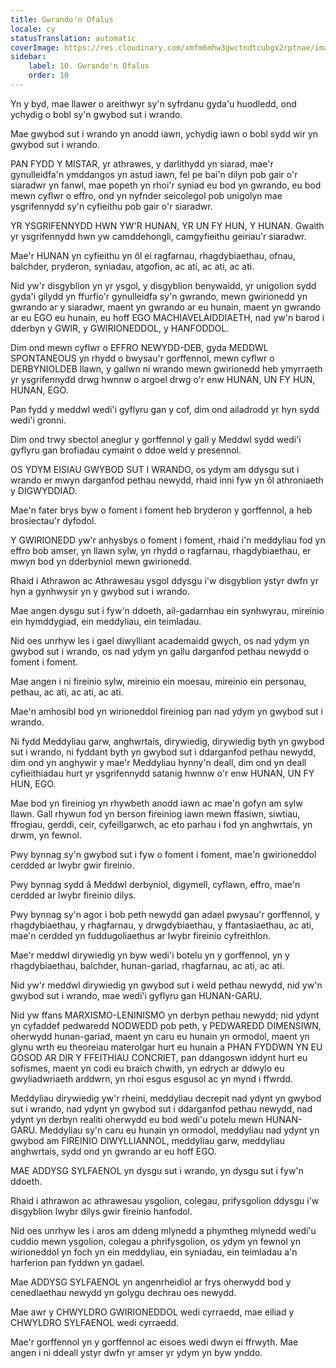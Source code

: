 ```yaml
---
title: Gwrando'n Ofalus
locale: cy
statusTranslation: automatic
coverImage: https://res.cloudinary.com/xmfm6mhw3gwctndtcubgx2rptnae/image/upload/v1740337243/small_cover_educacion_fundamental_a051170f1c.webp
sidebar:
    label: 10. Gwrando'n Ofalus
    order: 10
---
```

Yn y byd, mae llawer o areithwyr sy'n syfrdanu gyda'u huodledd, ond ychydig o bobl sy'n gwybod sut i wrando.

Mae gwybod sut i wrando yn anodd iawn, ychydig iawn o bobl sydd wir yn gwybod sut i wrando.

PAN FYDD Y MISTAR, yr athrawes, y darlithydd yn siarad, mae'r gynulleidfa'n ymddangos yn astud iawn, fel pe bai'n dilyn pob gair o'r siaradwr yn fanwl, mae popeth yn rhoi'r syniad eu bod yn gwrando, eu bod mewn cyflwr o effro, ond yn nyfnder seicolegol pob unigolyn mae ysgrifennydd sy'n cyfieithu pob gair o'r siaradwr.

YR YSGRIFENNYDD HWN YW'R HUNAN, YR UN FY HUN, Y HUNAN. Gwaith yr ysgrifennydd hwn yw camddehongli, camgyfieithu geiriau'r siaradwr.

Mae'r HUNAN yn cyfieithu yn ôl ei ragfarnau, rhagdybiaethau, ofnau, balchder, pryderon, syniadau, atgofion, ac ati, ac ati, ac ati.

Nid yw'r disgyblion yn yr ysgol, y disgyblion benywaidd, yr unigolion sydd gyda'i gilydd yn ffurfio'r gynulleidfa sy'n gwrando, mewn gwirionedd yn gwrando ar y siaradwr, maent yn gwrando ar eu hunain, maent yn gwrando ar eu EGO eu hunain, eu hoff EGO MACHIAVELAIDDIAETH, nad yw'n barod i dderbyn y GWIR, y GWIRIONEDDOL, y HANFODDOL.

Dim ond mewn cyflwr o EFFRO NEWYDD-DEB, gyda MEDDWL SPONTANEOUS yn rhydd o bwysau'r gorffennol, mewn cyflwr o DERBYNIOLDEB llawn, y gallwn ni wrando mewn gwirionedd heb ymyrraeth yr ysgrifennydd drwg hwnnw o argoel drwg o'r enw HUNAN, UN FY HUN, HUNAN, EGO.

Pan fydd y meddwl wedi'i gyflyru gan y cof, dim ond ailadrodd yr hyn sydd wedi'i gronni.

Dim ond trwy sbectol aneglur y gorffennol y gall y Meddwl sydd wedi'i gyflyru gan brofiadau cymaint o ddoe weld y presennol.

OS YDYM EISIAU GWYBOD SUT I WRANDO, os ydym am ddysgu sut i wrando er mwyn darganfod pethau newydd, rhaid inni fyw yn ôl athroniaeth y DIGWYDDIAD.

Mae'n fater brys byw o foment i foment heb bryderon y gorffennol, a heb brosiectau'r dyfodol.

Y GWIRIONEDD yw'r anhysbys o foment i foment, rhaid i'n meddyliau fod yn effro bob amser, yn llawn sylw, yn rhydd o ragfarnau, rhagdybiaethau, er mwyn bod yn dderbyniol mewn gwirionedd.

Rhaid i Athrawon ac Athrawesau ysgol ddysgu i'w disgyblion ystyr dwfn yr hyn a gynhwysir yn y gwybod sut i wrando.

Mae angen dysgu sut i fyw'n ddoeth, ail-gadarnhau ein synhwyrau, mireinio ein hymddygiad, ein meddyliau, ein teimladau.

Nid oes unrhyw les i gael diwylliant academaidd gwych, os nad ydym yn gwybod sut i wrando, os nad ydym yn gallu darganfod pethau newydd o foment i foment.

Mae angen i ni fireinio sylw, mireinio ein moesau, mireinio ein personau, pethau, ac ati, ac ati, ac ati.

Mae'n amhosibl bod yn wirioneddol fireiniog pan nad ydym yn gwybod sut i wrando.

Ni fydd Meddyliau garw, anghwrtais, dirywiedig, dirywiedig byth yn gwybod sut i wrando, ni fyddant byth yn gwybod sut i ddarganfod pethau newydd, dim ond yn anghywir y mae'r Meddyliau hynny'n deall, dim ond yn deall cyfieithiadau hurt yr ysgrifennydd satanig hwnnw o'r enw HUNAN, UN FY HUN, EGO.

Mae bod yn fireiniog yn rhywbeth anodd iawn ac mae'n gofyn am sylw llawn. Gall rhywun fod yn berson fireiniog iawn mewn ffasiwn, siwtiau, ffrogiau, gerddi, ceir, cyfeillgarwch, ac eto parhau i fod yn anghwrtais, yn drwm, yn fewnol.

Pwy bynnag sy'n gwybod sut i fyw o foment i foment, mae'n gwirioneddol cerdded ar lwybr gwir fireinio.

Pwy bynnag sydd â Meddwl derbyniol, digymell, cyflawn, effro, mae'n cerdded ar lwybr fireinio dilys.

Pwy bynnag sy'n agor i bob peth newydd gan adael pwysau'r gorffennol, y rhagdybiaethau, y rhagfarnau, y drwgdybiaethau, y ffantasiaethau, ac ati, mae'n cerdded yn fuddugoliaethus ar lwybr fireinio cyfreithlon.

Mae'r meddwl dirywiedig yn byw wedi'i botelu yn y gorffennol, yn y rhagdybiaethau, balchder, hunan-gariad, rhagfarnau, ac ati, ac ati.

Nid yw'r meddwl dirywiedig yn gwybod sut i weld pethau newydd, nid yw'n gwybod sut i wrando, mae wedi'i gyflyru gan HUNAN-GARU.

Nid yw ffans MARXISMO-LENINISMO yn derbyn pethau newydd; nid ydynt yn cyfaddef pedwaredd NODWEDD pob peth, y PEDWAREDD DIMENSIWN, oherwydd hunan-gariad, maent yn caru eu hunain yn ormodol, maent yn glynu wrth eu theoreiau materolgar hurt eu hunain a PHAN FYDDWN YN EU GOSOD AR DIR Y FFEITHIAU CONCRIET, pan ddangoswn iddynt hurt eu sofismes, maent yn codi eu braich chwith, yn edrych ar ddwylo eu gwyliadwriaeth arddwrn, yn rhoi esgus esgusol ac yn mynd i ffwrdd.

Meddyliau dirywiedig yw'r rheini, meddyliau decrepit nad ydynt yn gwybod sut i wrando, nad ydynt yn gwybod sut i ddarganfod pethau newydd, nad ydynt yn derbyn realiti oherwydd eu bod wedi'u potelu mewn HUNAN-GARU. Meddyliau sy'n caru eu hunain yn ormodol, meddyliau nad ydynt yn gwybod am FIREINIO DIWYLLIANNOL, meddyliau garw, meddyliau anghwrtais, sydd ond yn gwrando ar eu hoff EGO.

MAE ADDYSG SYLFAENOL yn dysgu sut i wrando, yn dysgu sut i fyw'n ddoeth.

Rhaid i athrawon ac athrawesau ysgolion, colegau, prifysgolion ddysgu i'w disgyblion lwybr dilys gwir fireinio hanfodol.

Nid oes unrhyw les i aros am ddeng mlynedd a phymtheg mlynedd wedi'u cuddio mewn ysgolion, colegau a phrifysgolion, os ydym yn fewnol yn wirioneddol yn foch yn ein meddyliau, ein syniadau, ein teimladau a'n harferion pan fyddwn yn gadael.

Mae ADDYSG SYLFAENOL yn angenrheidiol ar frys oherwydd bod y cenedlaethau newydd yn golygu dechrau oes newydd.

Mae awr y CHWYLDRO GWIRIONEDDOL wedi cyrraedd, mae eiliad y CHWYLDRO SYLFAENOL wedi cyrraedd.

Mae'r gorffennol yn y gorffennol ac eisoes wedi dwyn ei ffrwyth. Mae angen i ni ddeall ystyr dwfn yr amser yr ydym yn byw ynddo.

